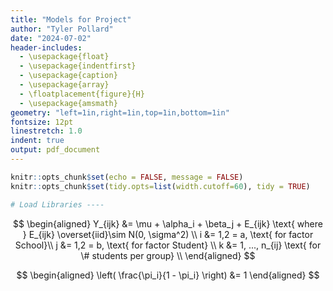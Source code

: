 ```yaml
---
title: "Models for Project"
author: "Tyler Pollard"
date: "2024-07-02"
header-includes:
  - \usepackage{float}
  - \usepackage{indentfirst}
  - \usepackage{caption}
  - \usepackage{array}
  - \floatplacement{figure}{H}
  - \usepackage{amsmath}
geometry: "left=1in,right=1in,top=1in,bottom=1in"
fontsize: 12pt
linestretch: 1.0
indent: true
output: pdf_document
---
```


```r
knitr::opts_chunk$set(echo = FALSE, message = FALSE)
knitr::opts_chunk$set(tidy.opts=list(width.cutoff=60), tidy = TRUE)
```

```r
# Load Libraries ----

```

$$
\begin{aligned}
Y_{ijk} &= \mu + \alpha_i + \beta_j + E_{ijk} \text{ where } E_{ijk} \overset{iid}\sim N(0, \sigma^2) \\
i &= 1,2 = a, \text{ for factor School}\\
j &= 1,2 = b, \text{ for factor Student} \\
k &= 1, ..., n_{ij} \text{ for \# students per group} \\
\end{aligned}
$$

\begin{table}[H]
\begin{center}
\caption*{ANOVA Table}
\begin{tabular}{c|cccc}
Source & Sum Sq & Df & F value & Pr(>F)  \\ \hline
Student & 1559.8 & 1 & 28.414 & 2.53e-07 \\
School & 8658.2 & 1 & 157.735 & < 2.2e-16 \\
Residuals & 11472.2 & 209
\end{tabular}
\end{center}
\end{table}


$$
\begin{aligned}
\left( \frac{\pi_i}{1 - \pi_i} \right) &= 1
\end{aligned}
$$

